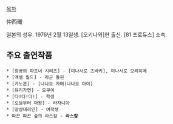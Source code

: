 [[목차]]

仲西環

일본의 성우. 1976년 2월 13일생. [오키나와]현 출신. [81 프로듀스] 소속.

== 주요 출연작품 ==
 * [창궁의 파프너 시리즈] - [미나시로 츠바키], 미나시로 오리히메
 * [액셀 월드] - 라군 돌핀
 * [카노콘] - [나나오 자매|나나오 아이]
 * [유리가면] - 오쿠이
 * [다!다!다!] - 학생
 * [오늘부터 마왕] - 라자니아
 * [망상대리인] - 여학생
 * 따끈 따끈 숲의 라스칼 - '''라스칼'''
